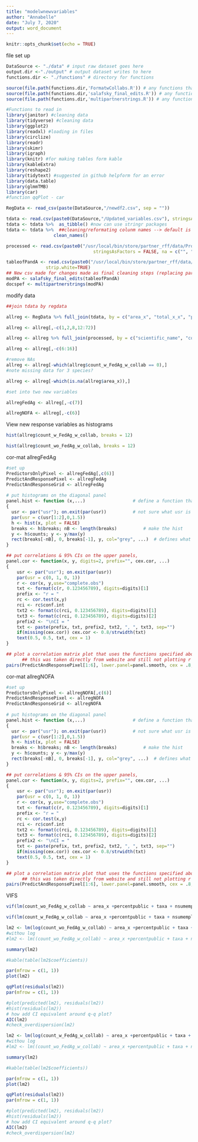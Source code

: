 ```yaml
---
title: "modelwnewvariables"
author: "Annabelle"
date: "July 7, 2020"
output: word_document
---
```


```r
knitr::opts_chunk$set(echo = TRUE)
```

file set up 
```r
DataSource <- "./data" # input raw dataset goes here
output.dir <-"./output" # output dataset writes to here
functions.dir <- "./functions" # directory for functions 

source(file.path(functions.dir,'FormatwCollabs.R')) # any functions that are called up by this markdown document need to be sourced here
source(file.path(functions.dir,'salafsky_final_edits.R')) # any functions that are called up by this markdown document need to be sourced here
source(file.path(functions.dir,'multipartnerstrings.R')) # any functions that are called up by this markdown document need to be sourced here

#Functions to read in 
library(janitor) #cleaning data
library(tidyverse) #cleaning data
library(ggplot2)
library(readxl) #loading in files 
library(circlize)
library(readr)
library(skimr)
library(igraph)
library(knitr) #for making tables form kable 
library(kableExtra)
library(reshape2)
library(tidytext) #suggested in github helpform for an error
library(data.table)
library(glmmTMB)
library(car)
#function qqPlot - car
```


```r

RegData <- read_csv(paste(DataSource,"/newdf2.csv", sep = ""))

tdata <- read.csv(paste0(DataSource,"/Updated_variables.csv"), stringsAsFactors = FALSE) #data provided by tyler 
tdata <- tdata %>%  as_tibble() #now can use stringr packages 
tdata <- tdata %>%  ##cleaning/reformating colunm names --> default is lower_case_snake
                  clean_names()

processed <- read.csv(paste0("/usr/local/bin/store/partner_rff/data/ProcessedPartnersDataModified.csv"), 
                                 stringsAsFactors = FALSE, na = c("", " ", "NA"))

tableofPandA <- read.csv(paste0("/usr/local/bin/store/partner_rff/data/tableofPandAmodified.csv"), stringsAsFactors = FALSE, na = "", #issue was that "" is coming up instead of NA
               strip.white=TRUE)
## New csv made for changes made as final cleaning steps (replacing partner strings that were "all" with relevant partner names)
modPA <- salafsky_final_edits(tableofPandA)
docspef <- multipartnerstrings(modPA)
```


modify data 
```r

##join tdata by regdata

allreg <- RegData %>% full_join(tdata, by = c("area_x", "total_x_x", "percentpublic"))

allreg <- allreg[,-c(1,2,8,12:72)]

allreg <- allreg %>% full_join(processed, by = c("scientific_name", "common_name"))

allreg <- allreg[,-c(6:16)]

#remove NAs 
allreg <- allreg[-which(allreg$count_w_FedAg_w_collab == 0),]
#note missing data for 3 species? 

allreg <- allreg[-which(is.na(allreg$area_x)),]

#set into two new variables 

allregFedAg <- allreg[,-c(7)]

allregNOFA <- allreg[,-c(6)]

```


View new response variables as histograms 
```r


hist(allreg$count_w_FedAg_w_collab, breaks = 12)

hist(allreg$count_wo_FedAg_w_collab, breaks = 12)

```




cor-mat allregFedAg
```r
#set up
PredictorsOnlyPixel <- allregFedAg[,c(6)]
PredictAndResponsePixel <- allregFedAg
PredictAndResponseGrid <- allregFedAg
  
# put histograms on the diagonal panel	
panel.hist <- function (x,...)					# define a function that says what we want to plot in the diagonal
{
  usr <- par("usr"); on.exit(par(usr))			# not sure what usr is for?
  par(usr = c(usr[1:2],0,1.5))
  h <- hist(x, plot = FALSE)
  breaks <- h$breaks; nB <- length(breaks)			# make the hist 
  y <- h$counts; y <- y/max(y)
  rect(breaks[-nB], 0, breaks[-1], y, col="grey", ...)  # defines what the histogram is going to look like
}

## put correlations & 95% CIs on the upper panels,
panel.cor <- function(x, y, digits=2, prefix="", cex.cor, ...)
{
    usr <- par("usr"); on.exit(par(usr))
    par(usr = c(0, 1, 0, 1))
    r <- cor(x, y,use="complete.obs")
    txt <- format(c(r, 0.123456789), digits=digits)[1]
    prefix <- "r = "
    rc <- cor.test(x,y)
    rci <- rc$conf.int
    txt2 <- format(c(rci, 0.123456789), digits=digits)[1]
    txt3 <- format(c(rci, 0.123456789), digits=digits)[2]
    prefix2 <- "\nCI = "
    txt <- paste(prefix, txt, prefix2, txt2, ", ", txt3, sep="")
    if(missing(cex.cor)) cex.cor <- 0.8/strwidth(txt)
    text(0.5, 0.5, txt, cex = 1)
}

## plot a correlation matrix plot that uses the functions specified above to say what to plot where
      ## this was taken directly from website and still not plotting r values for all 
pairs(PredictAndResponsePixel[1:6], lower.panel=panel.smooth, cex = .8, diag.panel=panel.hist, cex.labels = 1.2, font.labels=2, upper.panel=panel.cor)
```

cor-mat allregNOFA
```r
#set up
PredictorsOnlyPixel <- allregNOFA[,c(6)]
PredictAndResponsePixel <- allregNOFA
PredictAndResponseGrid <- allregNOFA
  
# put histograms on the diagonal panel	
panel.hist <- function (x,...)					# define a function that says what we want to plot in the diagonal
{
  usr <- par("usr"); on.exit(par(usr))			# not sure what usr is for?
  par(usr = c(usr[1:2],0,1.5))
  h <- hist(x, plot = FALSE)
  breaks <- h$breaks; nB <- length(breaks)			# make the hist 
  y <- h$counts; y <- y/max(y)
  rect(breaks[-nB], 0, breaks[-1], y, col="grey", ...)  # defines what the histogram is going to look like
}

## put correlations & 95% CIs on the upper panels,
panel.cor <- function(x, y, digits=2, prefix="", cex.cor, ...)
{
    usr <- par("usr"); on.exit(par(usr))
    par(usr = c(0, 1, 0, 1))
    r <- cor(x, y,use="complete.obs")
    txt <- format(c(r, 0.123456789), digits=digits)[1]
    prefix <- "r = "
    rc <- cor.test(x,y)
    rci <- rc$conf.int
    txt2 <- format(c(rci, 0.123456789), digits=digits)[1]
    txt3 <- format(c(rci, 0.123456789), digits=digits)[2]
    prefix2 <- "\nCI = "
    txt <- paste(prefix, txt, prefix2, txt2, ", ", txt3, sep="")
    if(missing(cex.cor)) cex.cor <- 0.8/strwidth(txt)
    text(0.5, 0.5, txt, cex = 1)
}

## plot a correlation matrix plot that uses the functions specified above to say what to plot where
      ## this was taken directly from website and still not plotting r values for all 
pairs(PredictAndResponsePixel[1:6], lower.panel=panel.smooth, cex = .8, diag.panel=panel.hist, cex.labels = 1.2, font.labels=2, upper.panel=panel.cor)
```


VIFS
```r
vif(lm(count_wo_FedAg_w_collab ~ area_x +percentpublic + taxa + nsumemploy + total_x_x,data = allregNOFA))

vif(lm(count_w_FedAg_w_collab ~ area_x +percentpublic + taxa + nsumemploy + total_x_x,data = allregFedAg))

```


```r
lm2 <- lm(log(count_wo_FedAg_w_collab) ~ area_x +percentpublic + taxa + nsumemploy + total_x_x,data = allregNOFA)
#withou log 
#lm2 <- lm((count_wo_FedAg_w_collab) ~ area_x +percentpublic + taxa + nsumemploy + total_x_x,data = allregNOFA)

summary(lm2)

#kable(table(lm2$coefficients))

par(mfrow = c(1, 1))
plot(lm2)

qqPlot(residuals(lm2))
par(mfrow = c(1, 1))

#plot(predicted(lm2), residuals(lm2))
#hist(residuals(lm2))
# how add CI equivalent around q-q plot? 
AIC(lm2)
#check_overdispersion(lm2)
```

```r
lm2 <- lm(log(count_w_FedAg_w_collab) ~ area_x +percentpublic + taxa + nsumemploy + total_x_x,data = allregFedAg)
#withou log 
#lm2 <- lm((count_wo_FedAg_w_collab) ~ area_x +percentpublic + taxa + nsumemploy + total_x_x,data = allregNOFA)

summary(lm2)

#kable(table(lm2$coefficients))

par(mfrow = c(1, 1))
plot(lm2)

qqPlot(residuals(lm2))
par(mfrow = c(1, 1))

#plot(predicted(lm2), residuals(lm2))
#hist(residuals(lm2))
# how add CI equivalent around q-q plot? 
AIC(lm2)
#check_overdispersion(lm2)
```
